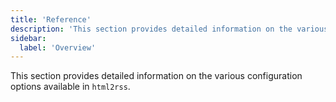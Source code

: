 ```yaml
---
title: 'Reference'
description: 'This section provides detailed information on the various configuration options available in html2rss.'
sidebar:
  label: 'Overview'
---
```


This section provides detailed information on the various configuration options available in `html2rss`.
